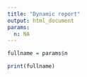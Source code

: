 ```yaml
---
title: "Dynamic report"
output: html_document
params:
  n: NA
---
```


```r
fullname = params$n
```


```r
print(fullname)
```
